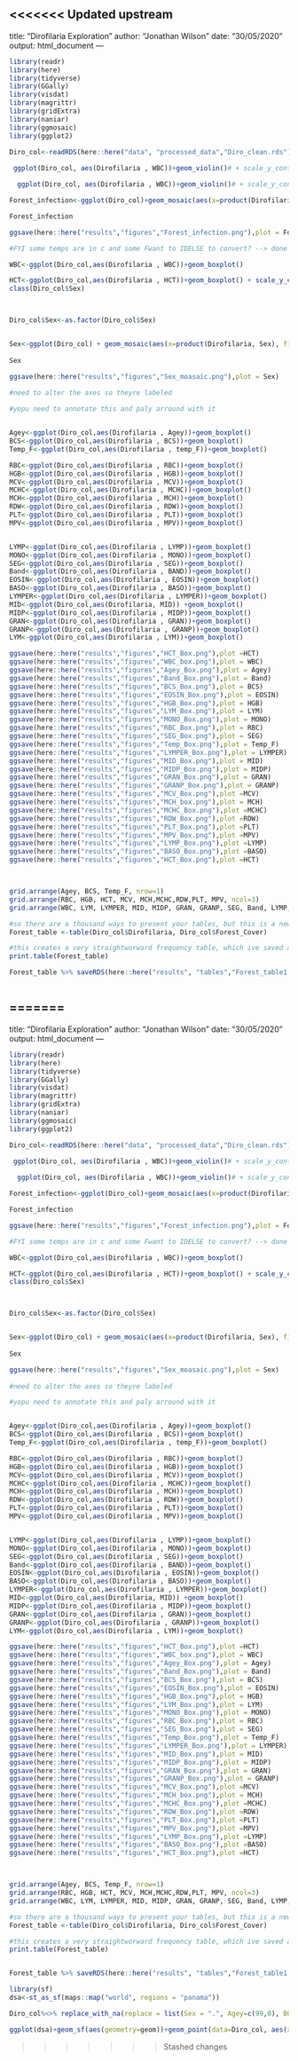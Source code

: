 <<<<<<< Updated upstream
---
title: "Dirofilaria Exploration"
author: "Jonathan Wilson"
date: "30/05/2020"
output: html_document
---

```r
library(readr)
library(here)
library(tidyverse)
library(GGally)
library(visdat)
library(magrittr)
library(gridExtra)
library(naniar)
library(ggmosaic)
library(ggplot2)

```
```r

Diro_col<-readRDS(here::here("data", "processed_data","Diro_clean.rds"))
  
 ggplot(Diro_col, aes(Dirofilaria , WBC))+geom_violin()# + scale_y_continuous(limits = c(0, 20))

  ggplot(Diro_col, aes(Dirofilaria , WBC))+geom_violin()# + scale_y_continuous(limits = c(0, 20))

Forest_infection<-ggplot(Diro_col)+geom_mosaic(aes(x=product(Dirofilaria, Forest_Cover), fill=Forest_Cover))+xlab("Forest Cover")+ylab("Dirofilaria Infection")

Forest_infection

ggsave(here::here("results","figures","Forest_infection.png"),plot = Forest_infection)
```

```r
#FYI some temps are in c and some Fwant to IDELSE to convert? --> done

WBC<-ggplot(Diro_col,aes(Dirofilaria , WBC))+geom_boxplot()

HCT<-ggplot(Diro_col,aes(Dirofilaria , HCT))+geom_boxplot() + scale_y_continuous(limits = c(0, 60))
class(Diro_col$Sex)



Diro_col$Sex<-as.factor(Diro_col$Sex) 


Sex<-ggplot(Diro_col) + geom_mosaic(aes(x=product(Dirofilaria, Sex), fill=Dirofilaria), na.rm = TRUE) + xlab("Sex") + ylab("Dirofilaria Infection")
 
Sex

ggsave(here::here("results","figures","Sex_moasaic.png"),plot = Sex)
 
#need to alter the axes so theyre labeled
```

```r
#yopu need to annotate this and paly arround with it


Agey<-ggplot(Diro_col,aes(Dirofilaria , Agey))+geom_boxplot()
BCS<-ggplot(Diro_col,aes(Dirofilaria , BCS))+geom_boxplot()
Temp_F<-ggplot(Diro_col,aes(Dirofilaria , temp_F))+geom_boxplot()

RBC<-ggplot(Diro_col,aes(Dirofilaria , RBC))+geom_boxplot()
HGB<-ggplot(Diro_col,aes(Dirofilaria , HGB))+geom_boxplot()
MCV<-ggplot(Diro_col,aes(Dirofilaria , MCV))+geom_boxplot()
MCHC<-ggplot(Diro_col,aes(Dirofilaria , MCHC))+geom_boxplot()
MCH<-ggplot(Diro_col,aes(Dirofilaria , MCH))+geom_boxplot()
RDW<-ggplot(Diro_col,aes(Dirofilaria , RDW))+geom_boxplot()
PLT<-ggplot(Diro_col,aes(Dirofilaria , PLT))+geom_boxplot()
MPV<-ggplot(Diro_col,aes(Dirofilaria , MPV))+geom_boxplot()


LYMP<-ggplot(Diro_col,aes(Dirofilaria , LYMP))+geom_boxplot()
MONO<-ggplot(Diro_col,aes(Dirofilaria , MONO))+geom_boxplot()
SEG<-ggplot(Diro_col,aes(Dirofilaria , SEG))+geom_boxplot()
Band<-ggplot(Diro_col,aes(Dirofilaria , BAND))+geom_boxplot()
EOSIN<-ggplot(Diro_col,aes(Dirofilaria , EOSIN))+geom_boxplot()
BASO<-ggplot(Diro_col,aes(Dirofilaria , BASO))+geom_boxplot()
LYMPER<-ggplot(Diro_col,aes(Dirofilaria , LYMPER))+geom_boxplot()
MID<-ggplot(Diro_col,aes(Dirofilaria, MID)) +geom_boxplot()
MIDP<-ggplot(Diro_col,aes(Dirofilaria , MIDP))+geom_boxplot()
GRAN<-ggplot(Diro_col,aes(Dirofilaria , GRAN))+geom_boxplot()
GRANP<-ggplot(Diro_col,aes(Dirofilaria , GRANP))+geom_boxplot()
LYM<-ggplot(Diro_col,aes(Dirofilaria , LYM))+geom_boxplot()

ggsave(here::here("results","figures","HCT_Box.png"),plot =HCT)
ggsave(here::here("results","figures","WBC_box.png"),plot = WBC)
ggsave(here::here("results","figures","Agey_Box.png"),plot = Agey)
ggsave(here::here("results","figures","Band_Box.png"),plot = Band)
ggsave(here::here("results","figures","BCS_Box.png"),plot = BCS)
ggsave(here::here("results","figures","EOSIN_Box.png"),plot = EOSIN)
ggsave(here::here("results","figures","HGB_Box.png"),plot = HGB)
ggsave(here::here("results","figures","LYM_Box.png"),plot = LYM)
ggsave(here::here("results","figures","MONO_Box.png"),plot = MONO)
ggsave(here::here("results","figures","RBC_Box.png"),plot = RBC)
ggsave(here::here("results","figures","SEG_Box.png"),plot = SEG)
ggsave(here::here("results","figures","Temp_Box.png"),plot = Temp_F)
ggsave(here::here("results","figures","LYMPER_Box.png"),plot = LYMPER)
ggsave(here::here("results","figures","MID_Box.png"),plot = MID)
ggsave(here::here("results","figures","MIDP_Box.png"),plot = MIDP)
ggsave(here::here("results","figures","GRAN_Box.png"),plot = GRAN)
ggsave(here::here("results","figures","GRANP_Box.png"),plot = GRANP)
ggsave(here::here("results","figures","MCV_Box.png"),plot =MCV)
ggsave(here::here("results","figures","MCH_box.png"),plot = MCH)
ggsave(here::here("results","figures","MCHC_Box.png"),plot =MCHC)
ggsave(here::here("results","figures","RDW_Box.png"),plot =RDW)
ggsave(here::here("results","figures","PLT_Box.png"),plot =PLT)
ggsave(here::here("results","figures","MPV_Box.png"),plot =MPV)
ggsave(here::here("results","figures","LYMP_Box.png"),plot =LYMP)
ggsave(here::here("results","figures","BASO_Box.png"),plot =BASO)
ggsave(here::here("results","figures","HCT_Box.png"),plot =HCT)



grid.arrange(Agey, BCS, Temp_F, nrow=1)
grid.arrange(RBC, HGB, HCT, MCV, MCH,MCHC,RDW,PLT, MPV, ncol=3)
grid.arrange(WBC, LYM, LYMPER, MID, MIDP, GRAN, GRANP, SEG, Band, LYMP,MONO, EOSIN, BASO, ncol=3)
```



```r
#so there are a thousand ways to present your tables, but this is a new package i foun d so i'm goinna try it
Forest_table <-table(Diro_col$Dirofilaria, Diro_col$Forest_Cover)

#this creates a very straightworward frequency table, which ive saved as an RDS, how you disply this in markdown has a huge array of options, Kable is  a pretty straghtforward one
print.table(Forest_table)

Forest_table %>% saveRDS(here::here("results", "tables","Forest_table1.rds"))



```
=======
---
title: "Dirofilaria Exploration"
author: "Jonathan Wilson"
date: "30/05/2020"
output: html_document
---

```{r}
library(readr)
library(here)
library(tidyverse)
library(GGally)
library(visdat)
library(magrittr)
library(gridExtra)
library(naniar)
library(ggmosaic)
library(ggplot2)

```
```{r}

Diro_col<-readRDS(here::here("data", "processed_data","Diro_clean.rds"))
  
 ggplot(Diro_col, aes(Dirofilaria , WBC))+geom_violin()# + scale_y_continuous(limits = c(0, 20))

  ggplot(Diro_col, aes(Dirofilaria , WBC))+geom_violin()# + scale_y_continuous(limits = c(0, 20))

Forest_infection<-ggplot(Diro_col)+geom_mosaic(aes(x=product(Dirofilaria, Forest_Cover), fill=Forest_Cover))+xlab("Forest Cover")+ylab("Dirofilaria Infection")

Forest_infection

ggsave(here::here("results","figures","Forest_infection.png"),plot = Forest_infection)
```

```{r} 
#FYI some temps are in c and some Fwant to IDELSE to convert? --> done

WBC<-ggplot(Diro_col,aes(Dirofilaria , WBC))+geom_boxplot()

HCT<-ggplot(Diro_col,aes(Dirofilaria , HCT))+geom_boxplot() + scale_y_continuous(limits = c(0, 60))
class(Diro_col$Sex)



Diro_col$Sex<-as.factor(Diro_col$Sex) 


Sex<-ggplot(Diro_col) + geom_mosaic(aes(x=product(Dirofilaria, Sex), fill=Dirofilaria), na.rm = TRUE) + xlab("Sex") + ylab("Dirofilaria Infection")
 
Sex

ggsave(here::here("results","figures","Sex_moasaic.png"),plot = Sex)
 
#need to alter the axes so theyre labeled
```

```{r}
#yopu need to annotate this and paly arround with it


Agey<-ggplot(Diro_col,aes(Dirofilaria , Agey))+geom_boxplot()
BCS<-ggplot(Diro_col,aes(Dirofilaria , BCS))+geom_boxplot()
Temp_F<-ggplot(Diro_col,aes(Dirofilaria , temp_F))+geom_boxplot()

RBC<-ggplot(Diro_col,aes(Dirofilaria , RBC))+geom_boxplot()
HGB<-ggplot(Diro_col,aes(Dirofilaria , HGB))+geom_boxplot()
MCV<-ggplot(Diro_col,aes(Dirofilaria , MCV))+geom_boxplot()
MCHC<-ggplot(Diro_col,aes(Dirofilaria , MCHC))+geom_boxplot()
MCH<-ggplot(Diro_col,aes(Dirofilaria , MCH))+geom_boxplot()
RDW<-ggplot(Diro_col,aes(Dirofilaria , RDW))+geom_boxplot()
PLT<-ggplot(Diro_col,aes(Dirofilaria , PLT))+geom_boxplot()
MPV<-ggplot(Diro_col,aes(Dirofilaria , MPV))+geom_boxplot()


LYMP<-ggplot(Diro_col,aes(Dirofilaria , LYMP))+geom_boxplot()
MONO<-ggplot(Diro_col,aes(Dirofilaria , MONO))+geom_boxplot()
SEG<-ggplot(Diro_col,aes(Dirofilaria , SEG))+geom_boxplot()
Band<-ggplot(Diro_col,aes(Dirofilaria , BAND))+geom_boxplot()
EOSIN<-ggplot(Diro_col,aes(Dirofilaria , EOSIN))+geom_boxplot()
BASO<-ggplot(Diro_col,aes(Dirofilaria , BASO))+geom_boxplot()
LYMPER<-ggplot(Diro_col,aes(Dirofilaria , LYMPER))+geom_boxplot()
MID<-ggplot(Diro_col,aes(Dirofilaria, MID)) +geom_boxplot()
MIDP<-ggplot(Diro_col,aes(Dirofilaria , MIDP))+geom_boxplot()
GRAN<-ggplot(Diro_col,aes(Dirofilaria , GRAN))+geom_boxplot()
GRANP<-ggplot(Diro_col,aes(Dirofilaria , GRANP))+geom_boxplot()
LYM<-ggplot(Diro_col,aes(Dirofilaria , LYM))+geom_boxplot()

ggsave(here::here("results","figures","HCT_Box.png"),plot =HCT)
ggsave(here::here("results","figures","WBC_box.png"),plot = WBC)
ggsave(here::here("results","figures","Agey_Box.png"),plot = Agey)
ggsave(here::here("results","figures","Band_Box.png"),plot = Band)
ggsave(here::here("results","figures","BCS_Box.png"),plot = BCS)
ggsave(here::here("results","figures","EOSIN_Box.png"),plot = EOSIN)
ggsave(here::here("results","figures","HGB_Box.png"),plot = HGB)
ggsave(here::here("results","figures","LYM_Box.png"),plot = LYM)
ggsave(here::here("results","figures","MONO_Box.png"),plot = MONO)
ggsave(here::here("results","figures","RBC_Box.png"),plot = RBC)
ggsave(here::here("results","figures","SEG_Box.png"),plot = SEG)
ggsave(here::here("results","figures","Temp_Box.png"),plot = Temp_F)
ggsave(here::here("results","figures","LYMPER_Box.png"),plot = LYMPER)
ggsave(here::here("results","figures","MID_Box.png"),plot = MID)
ggsave(here::here("results","figures","MIDP_Box.png"),plot = MIDP)
ggsave(here::here("results","figures","GRAN_Box.png"),plot = GRAN)
ggsave(here::here("results","figures","GRANP_Box.png"),plot = GRANP)
ggsave(here::here("results","figures","MCV_Box.png"),plot =MCV)
ggsave(here::here("results","figures","MCH_box.png"),plot = MCH)
ggsave(here::here("results","figures","MCHC_Box.png"),plot =MCHC)
ggsave(here::here("results","figures","RDW_Box.png"),plot =RDW)
ggsave(here::here("results","figures","PLT_Box.png"),plot =PLT)
ggsave(here::here("results","figures","MPV_Box.png"),plot =MPV)
ggsave(here::here("results","figures","LYMP_Box.png"),plot =LYMP)
ggsave(here::here("results","figures","BASO_Box.png"),plot =BASO)
ggsave(here::here("results","figures","HCT_Box.png"),plot =HCT)



grid.arrange(Agey, BCS, Temp_F, nrow=1)
grid.arrange(RBC, HGB, HCT, MCV, MCH,MCHC,RDW,PLT, MPV, ncol=3)
grid.arrange(WBC, LYM, LYMPER, MID, MIDP, GRAN, GRANP, SEG, Band, LYMP,MONO, EOSIN, BASO, ncol=3)
```



```{r}
#so there are a thousand ways to present your tables, but this is a new package i foun d so i'm goinna try it
Forest_table <-table(Diro_col$Dirofilaria, Diro_col$Forest_Cover)

#this creates a very straightworward frequency table, which ive saved as an RDS, how you disply this in markdown has a huge array of options, Kable is  a pretty straghtforward one
print.table(Forest_table)


Forest_table %>% saveRDS(here::here("results", "tables","Forest_table1.rds"))


```
```{r}
library(sf)
dsa<-st_as_sf(maps::map("world", regions = "panama"))

Diro_col%<>% replace_with_na(replace = list(Sex = ".", Agey=c(99,0), BCS=c(0, 0.5), temp_F=0, longitude=0, latitude=0))

ggplot(dsa)+geom_sf(aes(geometry=geom))+geom_point(data=Diro_col, aes(x=longitude, y=latitude)) +scale_y_continuous(limits = c(8.5, 9.5)) +scale_x_continuous(limits = c(79, 80.5))
```
>>>>>>> Stashed changes
